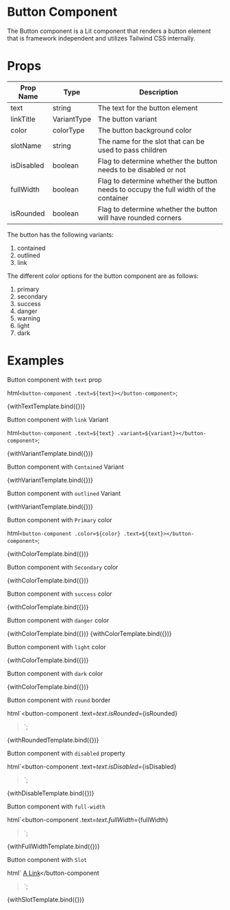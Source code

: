 
<Meta title="Components/Button" />

# Button Component

The Button component is a Lit component that renders a button element that is framework independent and utilizes Tailwind CSS internally.

# Props

| Prop Name  | Type        | Description                                                                          |
| ---------- | ----------- | ------------------------------------------------------------------------------------ |
| text       | string      | The text for the button element                                                      |
| linkTitle  | VariantType | The button variant                                                                   |
| color      | colorType   | The button background color                                                          |
| slotName   | string      | The name for the slot that can be used to pass children                              |
| isDisabled | boolean     | Flag to determine whether the button needs to be disabled or not                     |
| fullWidth  | boolean     | Flag to determine whether the button needs to occupy the full width of the container |
| isRounded  | boolean     | Flag to determine whether the button will have rounded corners                       |

The button has the following variants:

1. contained
2. outlined
3. link

The different color options for the button component are as follows:

1. primary
2. secondary
3. success
4. danger
5. warning
6. light
7. dark

# Examples

Button component with `text` prop

  html`<button-component .text=${text}></button-component>`;

<Canvas>
  <Story
    name="with text"
    args={{
      text: 'YML',
    }}
  >
    {withTextTemplate.bind({})}
  </Story>
</Canvas>

Button component with `link` Variant

  html`<button-component .text=${text} .variant=${variant}></button-component>`;

<Canvas>
  <Story
    name="with link variant"
    args={{
      variant: 'link',
      text: 'Button',
    }}
  >
    {withVariantTemplate.bind({})}
  </Story>
</Canvas>

Button component with `Contained` Variant

<Canvas>
  <Story
    name="with contained variant"
    args={{
      variant: 'contained',
      text: 'Button',
    }}
  >
    {withVariantTemplate.bind({})}
  </Story>
</Canvas>

Button component with `outlined` Variant

<Canvas>
  <Story
    name="with outlined variant"
    args={{
      variant: 'outlined',
      text: 'Button',
    }}
  >
    {withVariantTemplate.bind({})}
  </Story>
</Canvas>

Button component with `Primary` color

  html`<button-component .color=${color} .text=${text}></button-component>`;

<Canvas>
  <Story
    name="with primary color"
    args={{
      color: 'primary',
      text: 'Button',
    }}
  >
    {withColorTemplate.bind({})}
  </Story>
</Canvas>

Button component with `Secondary` color

<Canvas>
  <Story
    name="with secondary color"
    args={{
      color: 'secondary',
      text: 'Button',
    }}
  >
    {withColorTemplate.bind({})}
  </Story>
</Canvas>

Button component with `success` color

<Canvas>
  <Story
    name="with success color"
    args={{
      color: 'success',
      text: 'Button',
    }}
  >
    {withColorTemplate.bind({})}
  </Story>
</Canvas>

Button component with `danger` color

<Canvas>
  <Story
    name="with danger color"
    args={{
      color: 'danger',
      text: 'Button',
    }}
  >
    {withColorTemplate.bind({})}
  </Story>
</Canvas>

<Canvas>
  <Story
    name="with warning color"
    args={{
      color: 'warning',
      text: 'Button',
    }}
  >
    {withColorTemplate.bind({})}
  </Story>
</Canvas>

Button component with `light` color

<Canvas>
  <Story
    name="with light color"
    args={{
      color: 'light',
      text: 'Button',
    }}
  >
    {withColorTemplate.bind({})}
  </Story>
</Canvas>

Button component with `dark` color

<Canvas>
  <Story
    name="with dark color"
    args={{
      color: 'dark',
      text: 'Button',
    }}
  >
    {withColorTemplate.bind({})}
  </Story>
</Canvas>

Button component with `round` border

  html`<button-component
    .text=${text}
    .isRounded=${isRounded}
  ></button-component>`;

<Canvas>
  <Story
    name="with rounded prop"
    args={{
      isRounded: true,
      text: 'Button',
    }}
  >
    {withRoundedTemplate.bind({})}
  </Story>
</Canvas>

Button component with `disabled` property

  html`<button-component
    .text=${text}
    .isDisabled=${isDisabled}
  ></button-component>`;

<Canvas>
  <Story
    name="with disabled prop"
    args={{
      isDisabled: true,
      text: 'Button',
    }}
  >
    {withDisableTemplate.bind({})}
  </Story>
</Canvas>

Button component with `full-width`

  html`<button-component
    .text=${text}
    .fullWidth=${fullWidth}
  ></button-component>`;

<Canvas>
  <Story
    name="with fullWidth"
    args={{
      fullWidth: true,
      text: 'Button',
    }}
  >
    {withFullWidthTemplate.bind({})}
  </Story>
</Canvas>

Button component with `Slot`

  html`<button-component>
    <a href="#" slotName="text">A Link</a></button-component
  >`;

<Canvas>
  <Story
    name="with slot"
    args={{
      slotName: 'text',
    }}
  >
    {withSlotTemplate.bind({})}
  </Story>
</Canvas>
